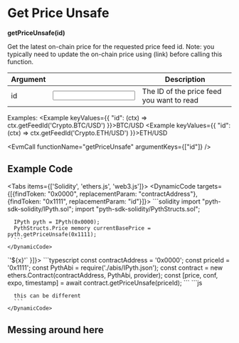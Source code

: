 
# Get Price Unsafe
**getPriceUnsafe(id)**

Get the latest on-chain price for the requested price feed id.
Note: you typically need to update the on-chain price using (link) before calling this function.


| Argument                                      |  | Description |
|-----------------------------------------| --- | --- |
| <Arg required={true} type="hex">id</Arg> | <Input id="id" /> | The ID of the price feed you want to read |

Examples:
<Example keyValues={{
    "id": (ctx) => ctx.getFeedId('Crypto.BTC/USD')
}}>BTC/USD</Example>
<Example keyValues={{
    "id": (ctx) => ctx.getFeedId('Crypto.ETH/USD')
}}>ETH/USD</Example>

<EvmCall
  functionName="getPriceUnsafe"
  argumentKeys={["id"]}
/>

## Example Code

<Tabs items={['Solidity', 'ethers.js', 'web3.js']}>
  <Tab>
    <DynamicCode targets={[{findToken: "0x0000", replacementParam: "contractAddress"}, {findToken: "0x1111", replacementParam: "id"}]}>
      ```solidity
      import "pyth-sdk-solidity/IPyth.sol";
      import "pyth-sdk-solidity/PythStructs.sol";

      IPyth pyth = IPyth(0x0000);
      PythStructs.Price memory currentBasePrice = pyth.getPriceUnsafe(0x1111);
      ```
    </DynamicCode>
  </Tab>

  <Tab>
    <DynamicCode targets={[{findToken: "'0x1111'", replacementParam: "id", transform: (x) => `'${x}'` }]}>
      ```typescript
      const contractAddress = '0x0000';
      const priceId = '0x1111';
      const PythAbi = require('./abis/IPyth.json');
      const contract = new ethers.Contract(contractAddress, PythAbi, provider);
      const [price, conf, expo, timestamp] = await contract.getPriceUnsafe(priceId);
      ```
    </DynamicCode>
  </Tab>

  <Tab>
    <DynamicCode targets={[{findToken: "0x1111", replacementParam: "id"}]}>
      ```js

      this can be different
      ```
    </DynamicCode>
  </Tab>
</Tabs>

## Messing around here

<DisplayKeyValueStore />